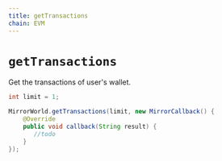 ```yaml
---
title: getTransactions
chain: EVM
---
```


# `getTransactions`
Get the transactions of user's wallet.


```java
int limit = 1;

MirrorWorld.getTransactions(limit, new MirrorCallback() {
    @Override
    public void callback(String result) {
       //todo
    }
});
```
